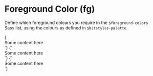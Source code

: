 
<Meta title="Utilities/fg" />

# Foreground Color (fg)

Define which foreground colours you require in the `$foreground-colors` Sass list, using the colours as defined in `$bitstyles-palette`.

<Canvas>
  <Story name="Brand 1">
    {`
      <div class="u-fg--brand-1">Some content here</div>
    `}
  </Story>
  <Story name="Brand 2">
    {`
      <div class="u-fg--brand-2">Some content here</div>
    `}
  </Story>
  <Story name="Warning">
    {`
      <div class="u-fg--warning">Some content here</div>
    `}
  </Story>
</Canvas>
